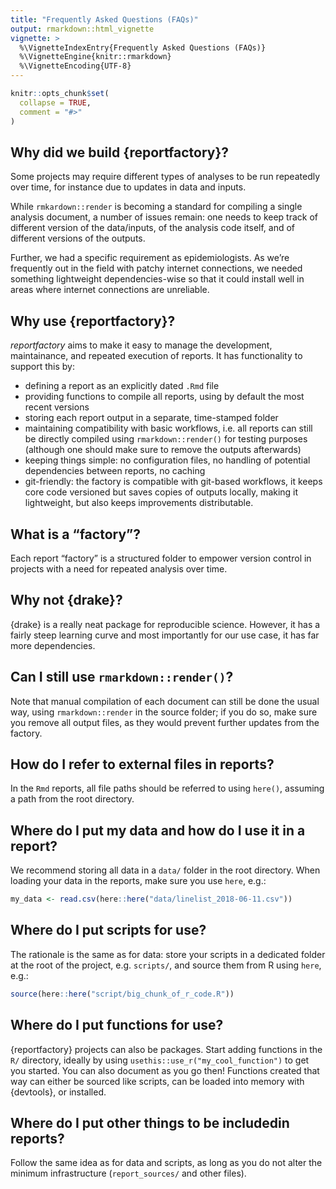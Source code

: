 ```yaml
---
title: "Frequently Asked Questions (FAQs)"
output: rmarkdown::html_vignette
vignette: >
  %\VignetteIndexEntry{Frequently Asked Questions (FAQs)}
  %\VignetteEngine{knitr::rmarkdown}
  %\VignetteEncoding{UTF-8}
---
```


```r
knitr::opts_chunk$set(
  collapse = TRUE,
  comment = "#>"
)
```

## Why did we build {reportfactory}?
Some projects may require different types of analyses to be run repeatedly over time, for instance due to updates in data and inputs. 

While `rmkardown::render` is becoming a standard for compiling a single analysis document, a number of issues remain: one needs to keep track of different version of the data/inputs, of the analysis code itself, and of different versions of the outputs.

Further, we had a specific requirement as epidemiologists. As we're frequently out in the field with patchy internet connections, we needed something lightweight dependencies-wise so that it could install well in areas where internet connections are unreliable. 

## Why use {reportfactory}?

*reportfactory* aims to make it easy to manage the development, maintainance, and repeated execution of reports. It has functionality to support this by:

- defining a report as an explicitly dated `.Rmd` file
- providing functions to compile all reports, using by default the most recent
  versions
- storing each report output in a separate, time-stamped folder
- maintaining compatibility with basic workflows, i.e. all reports can still be
  directly compiled using `rmarkdown::render()` for testing purposes (although
  one should make sure to remove the outputs afterwards)
- keeping things simple: no configuration files, no handling of potential
  dependencies between reports, no caching
- git-friendly: the factory is compatible with git-based workflows, it keeps core code versioned but saves copies of outputs locally, making it lightweight, but also keeps improvements distributable. 

## What is a "factory"?
Each report "factory" is a structured folder to empower version control in projects with a need for repeated analysis over time. 

## Why not {drake}?
{drake} is a really neat package for reproducible science. However, it has a fairly steep learning curve and most importantly for our use case, it has far more dependencies.

## Can I still use `rmarkdown::render()`?
Note that manual compilation of each document can still be done the usual way,
using `rmarkdown::render` in the source folder; if you do so, make sure you
remove all output files, as they would prevent further updates from the factory.

## How do I refer to external files in reports?
In the `Rmd` reports, all file paths should be referred to using `here()`,
assuming a path from the root directory.

## Where do I put my data and how do I use it in a report?

We recommend storing all data in a `data/` folder in the root directory. When
loading your data in the reports, make sure you use `here`, e.g.:

```r
my_data <- read.csv(here::here("data/linelist_2018-06-11.csv"))
```

## Where do I put scripts for use?
The rationale is the same as for data: store your scripts in a dedicated folder
at the root of the project, e.g. `scripts/`, and source them from R using
`here`, e.g.:

```r
source(here::here("script/big_chunk_of_r_code.R"))
```

## Where do I put functions for use?
{reportfactory} projects can also be packages. Start adding functions in the `R/` directory, ideally by using `usethis::use_r("my_cool_function")` to get you started. You can also document as you go then! Functions created that way can either be sourced like scripts, can be loaded into memory with {devtools}, or installed.

## Where do I put other things to be includedin reports?

Follow the same idea as for data and scripts, as long as you do not alter the
minimum infrastructure (`report_sources/` and other files).
